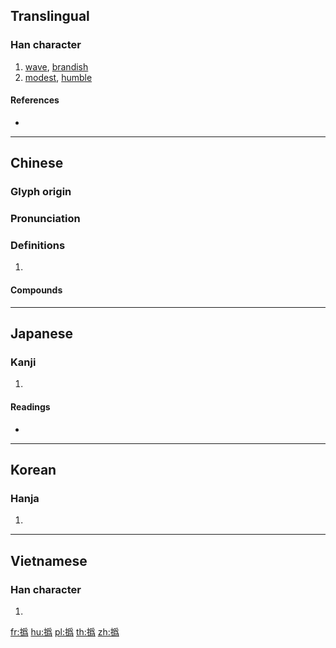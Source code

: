 {{also|㧑}}
==Translingual==

===Han character===
{{Han char|rn=64|rad=手|as=12|sn=15|four=42027|canj=QBHF|ids=⿰扌爲}}

# [[wave]], [[brandish]]
# [[modest]], [[humble]]

====References====
* {{Han ref|kx=0454.260|dkj=12716|dj=0804.060|hdz=31924.010|uh=649D|ud=25757|bh=D95A|bd=55642}}

----

==Chinese==
{{zh-forms|s=㧑}}

===Glyph origin===
{{Han etym}}

===Pronunciation===
{{zh-pron
|m=huī
|c=fai1
|mc=y
|oc=y
|cat=
}}

===Definitions===
{{zh-hanzi}}

# {{rfdef|zh}}

====Compounds====
{{zh-der|撝戈反日|撝挹|撝謙|舉扇一撝}}

----

==Japanese==

===Kanji===
{{ja-kanji|grade=|rs=手12}}

# {{defn|lang=ja|sort=手12}}

====Readings====
* {{ja-readings|on=[[き]] (ki), [[い]] (i)|kun=[[はなす]] (hanasu)}}

----

==Korean==

===Hanja===
{{ko-hanja|hangeul=휘|eumhun=|rv=hwi|mr=hwi|y=hwi}}

# {{defn|lang=ko|sort=手12}}

----

==Vietnamese==

===Han character===
{{vi-readings|rs=手12|hanviet=vày}}

# {{defn|lang=vi|sort=手12}}

[[fr:撝]]
[[hu:撝]]
[[pl:撝]]
[[th:撝]]
[[zh:撝]]